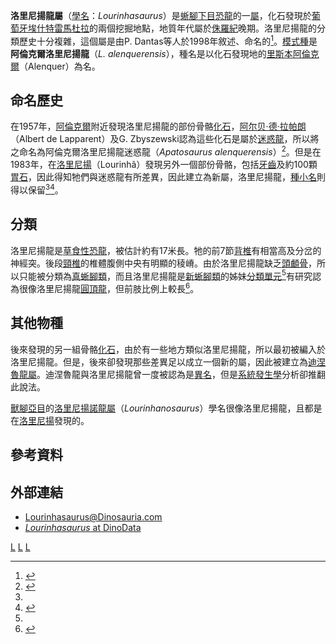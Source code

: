 {{不是|洛里尼揚諾龍屬}}
{{Automatic Taxobox
| taxon = Lourinhasaurus
| status = Fossil
| fossil_range = [[侏羅紀|侏羅紀]]後期,{{Fossilrange|153|150}}
| image = 
| image_caption = 
| authority = Dantas ''et al''., 1998
| type_species = '''阿倫克爾洛里尼揚龍<br>''Lourinhasaurus alenquerensis'''''
| type_species_authority = (Lapparent & Zbyszewski, 1957)
}}

'''洛里尼揚龍屬'''（[[學名|學名]]：''Lourinhasaurus''）是[[蜥腳下目|蜥腳下目]][[恐龍|恐龍]]的一[[屬|屬]]，化石發現於[[葡萄牙|葡萄牙]][[埃什特雷馬杜拉|埃什特雷馬杜拉]]的兩個挖掘地點，地質年代屬於[[侏羅紀|侏羅紀]]晚期。洛里尼揚龍的分類歷史十分複雜，這個屬是由P. Dantas等人於1998年敘述、命名的<ref name=dantas1998>{{Cite journal|author=P. Dantas, J. L. Sanz, C. M. Silva, F. Ortega, V. F. Santos and M. Cachão|year=1998|title=''Lourinhasaurus'' n. gen. Novo dinossáurio saurópode do Juássico superior (Kimeridgiano superior-Titoniano inferior) de Portugal|journal=Actas do V Congresso Nacional de Geologia (Resumos Alargados). Comunicações del Instituto Geológico e Mineiro|volume=84|issue=1|pages=A91-A94}}</ref>。[[模式種|模式種]]是'''阿倫克爾洛里尼揚龍'''（''L. alenquerensis''），種名是以化石發現地的[[里斯本|里斯本]][[阿倫克爾|阿倫克爾]]（Alenquer）為名。

==命名歷史==
在1957年，[[阿倫克爾|阿倫克爾]]附近發現洛里尼揚龍的部份骨骼[[化石|化石]]，[[阿尔贝·德·拉帕朗|阿尔贝·德·拉帕朗]]（Albert de Lapparent）及G. Zbyszewski認為這些化石是屬於[[迷惑龍|迷惑龍]]，所以將之命名為阿倫克爾洛里尼揚龍迷惑龍（''Apatosaurus alenquerensis''）<ref name=lz1957>{{Cite journal|author=A. F. d.e. Lapparent and G. Zbyszewski|year=1957|title=Les dinosauriens du Portugal|journal=Mémoires des Services Géologiques du Portugal, nouvelle série|volume=2|pages=1-63}}</ref>。但是在1983年，在[[洛里尼揚|洛里尼揚]]（Lourinhã）發現另外一個部份骨骼，包括[[牙齒|牙齒]]及約100顆[[胃石|胃石]]，因此得知牠們與迷惑龍有所差異，因此建立為新屬，洛里尼揚龍，[[種小名|種小名]]則得以保留<ref name=dantas1998/><ref name=upchurch2004>{{Cite book|author=Upchurch, P., Barrett, P.M. and Dodson, P.|year=2004|chapter=Sauropoda|title=The Dinosauria|edition=2nd edition|editor=D. Weishampel, P. Dodson, and H. Osmólska (eds.)|publisher=University of California Press|location=Berkeley|pages=Pp. 259-322}}</ref>。

==分類==
洛里尼揚龍是[[草食性|草食性]][[恐龍|恐龍]]，被估計約有17米長。牠的前7節[[背椎|背椎]]有相當高及分岔的神經突。後段[[頸椎|頸椎]]的椎體腹側中央有明顯的稜嵴。由於洛里尼揚龍缺乏[[頭顱骨|頭顱骨]]，所以只能被分類為[[真蜥腳類|真蜥腳類]]，而且洛里尼揚龍是[[新蜥腳類|新蜥腳類]]的姊妹[[分類單元|分類單元]]<ref name=upchurch2004/>有研究認為很像洛里尼揚龍[[圓頂龍|圓頂龍]]，但前肢比例上較長<ref name=mcintosh1996>{{Cite journal|author=J. S. McIntosh, W. E. Miller, K. L. Stadtman and D. D. Gillette|year=1996|title=The osteology of Camarasaurus lewisi (Jensen, 1988)|journal=Brigham Young University Geology Studies|volume=41|pages=73-115}}</ref>。

==其他物種==
後來發現的另一組骨骼[[化石|化石]]，由於有一些地方類似洛里尼揚龍，所以最初被編入於洛里尼揚龍。但是，後來卻發現那些差異足以成立一個新的屬，因此被建立為[[迪涅魯龍屬|迪涅魯龍屬]]。迪涅魯龍與洛里尼揚龍曾一度被認為是[[異名|異名]]，但是[[系統發生學|系統發生學]]分析卻推翻此說法。

[[獸腳亞目|獸腳亞目]]的[[洛里尼揚諾龍屬|洛里尼揚諾龍屬]]（''Lourinhanosaurus''）學名很像洛里尼揚龍，且都是在[[洛里尼揚|洛里尼揚]]發現的。

==參考資料==
{{reflist}}

==外部連結==
* [https://web.archive.org/web/20060315213517/http://www.dinosauria.com/dml/names/dinol.htm Lourinhasaurus@Dinosauria.com]
* [http://www.dinodata.org/index.php?option=com_content&task=view&id=6777&Itemid=67  ''Lourinhasaurus'' at DinoData] {{Wayback|url=http://www.dinodata.org/index.php?option=com_content&task=view&id=6777&Itemid=67 |date=20150923215007 }}
{{蜥腳形亞目|M.}}
{{Taxonbar|from=Q2154440}}

[[Category:侏羅紀恐龍|L]]
[[Category:大鼻龙类|L]]
[[Category:歐洲恐龍|L]]